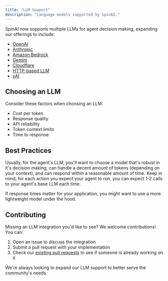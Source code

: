 ```yaml
---
title: "LLM Support"
description: "Language models supported by SpinAI."
---
```


SpinAI now supports multiple LLMs for agent decision making, expanding our offerings to include:

- [OpenAI](/llms/openai)
- [Anthropic](/llms/anthropic)
- [Amazon Bedrock](/llms/bedrock)
- [Gemini](/llms/gemini)
- [Cloudflare](/llms/cloudflare)
- [HTTP-based LLM](/llms/http)
- [xAI](/llms/xai)

## Choosing an LLM

Consider these factors when choosing an LLM:

- Cost per token
- Response quality
- API reliability
- Token context limits
- Time to response

## Best Practices

Usually, for the agent's LLM, you'll want to choose a model that's robust in it's decision making, can handle a decent amount of tokens (depending on your context), and can respond within a reasonable amount of time. Keep in mind, for each action you expect your agent to run, you can expect 1-2 calls to your agent's base LLM each time.

If response times matter for your application, you might want to use a more lightweight model under the hood.

## Contributing

Missing an LLM integration you'd like to see? We welcome contributions! You can:

1. Open an issue to discuss the integration
2. Submit a pull request with your implementation
3. Check our [existing pull requests](https://github.com/Fallomai/spinai/pulls) to see if someone is already working on it

We're always looking to expand our LLM support to better serve the community's needs.